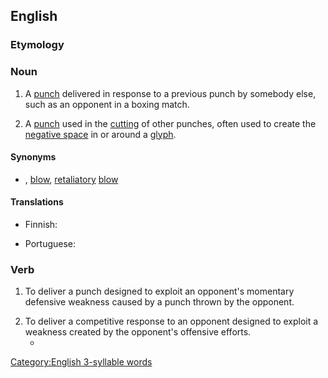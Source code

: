 ==English==

===Etymology===
{{prefix|counter|punch|lang=en}}

===Noun===
{{en-noun|es}}

# A [[punch]] delivered in response to a previous punch by somebody else, such as an opponent in a boxing match.
# {{lb|en|printing|historical}} A [[punch]] used in the [[cut]]ting of other punches, often used to create the [[negative space]] in or around a [[glyph]].

====Synonyms====
* {{sense|punch in response to opponent's punch}} {{l|en|counterblow}}, {{l|en|return}} [[blow]], [[retaliatory]] [[blow]]

====Translations====
{{trans-top|punch delivered in response to a previous punch by somebody else}}
* Finnish: {{t+|fi|vastaisku}}
{{trans-mid}}
* Portuguese: {{t|pt|contragolpe|m}}
{{trans-bottom}}

===Verb===
{{en-verb|es}}

# {{lb|en|boxing}} To deliver a punch designed to exploit an opponent's momentary defensive weakness caused by a punch thrown by the opponent.
# To deliver a competitive response to an opponent designed to exploit a weakness created by the opponent's offensive efforts.
#* {{quote-journal|lang=en|date=January 25, 2009|author=Christopher Clarey|title=Top-Seeded Jankovic Falls Without a Fight|work=New York Times|url=http://www.nytimes.com/2009/01/25/sports/othersports/25tennis.html|passage=She stands just a little over 5-foot-6, but her two-handed ground strokes off both wings, inspired by the four-time Australian Open champion Monica Seles, allow her to create sharp angles and '''counterpunching''' power.}}

[[Category:English 3-syllable words]]